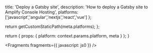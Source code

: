 
  title: 'Deploy a Gatsby site',
  description: 'How to deploy a Gatsby site to Amplify Console Hosting',
  platforms: ['javascript','angular','nextjs','react','vue'] 
};

  return getCustomStaticPath(meta.platforms);
};

  return {
    props: {
      platform: context.params.platform,
      meta
    }
  };
}


<Fragments fragments={{ javascript: js0 }} />
